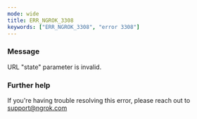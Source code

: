 ```yaml
---
mode: wide
title: ERR_NGROK_3308
keywords: ["ERR_NGROK_3308", "error 3308"]
---
```



### Message

URL "state" parameter is invalid.

<ErrorDetails />

### Further help

If you're having trouble resolving this error, please reach out to [support@ngrok.com](mailto:support@ngrok.com?subject=Help%20with%20ERR_NGROK_3308)
